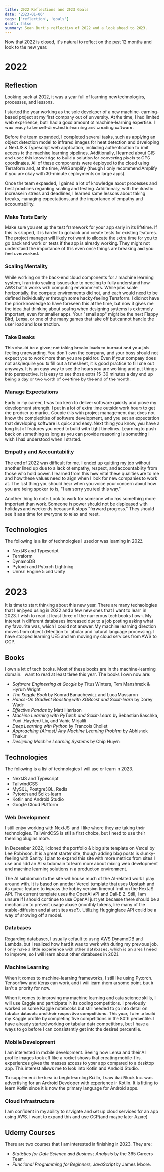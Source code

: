 ```yaml
---
title: 2022 Reflections and 2023 Goals
date: '2023-01-06'
tags: ['reflection', 'goals']
draft: false
summary: Sean Burt's reflection of 2022 and a look ahead to 2023.
---
```


Now that 2022 is closed, it's natural to reflect on the past 12 months and look to the new year.

# 2022

## Reflection

Looking back at 2022, it was a year full of learning new technologies, processes, and lessons.

I started the year working as the sole developer of a new machine-learning-based project at my first company out of university. At the time, I had limited web experience, but I had a good amount of machine-learning expertise. I was ready to be self-directed in learning and creating software.

Before the team expanded, I completed several tasks, such as applying an object detection model to infrared images for heat detection and developing a NextJS & Typescript web application, including authentication to limit access to the machine learning pipelines. Additionally, I learned about GIS and used this knowledge to build a solution for converting pixels to GPS coordinates. All of these components were deployed to the cloud using Terraform and, at the time, AWS amplify (though I only recommend Amplify if you are okay with 30-minute deployments on large apps).

Once the team expanded, I gained a lot of knowledge about processes and best practices regarding scaling and testing. Additionally, with the drastic increase in stress and deadlines, I learned some lessons about taking breaks, managing expectations, and the importance of empathy and accountability.

### Make Tests Early

Make sure you set up the test framework for your app early in its lifetime. If this is skipped, it is harder to go back and create tests for existing features. The project manager will likely not want to allocate the extra time for you to go back and work on tests if the app is already working. They might not understand the importance of this even once things are breaking and you feel overworked.

### Scaling Mentality

While working on the back-end cloud components for a machine learning system, I ran into scaling issues due to needing to fully understand how AWS batch works with computing environments. While jobs scale horizontally, the compute environments did not, and each would need to be defined individually or through some hacky-feeling Terraform. I did not have the prior knowledge to have foreseen this at the time, but now it gives me the idea that thinking about scaling when designing systems is extremely important, even for smaller apps. Your "small app" might be the next Flappy Bird, Lensa, or one of the many games that take off but cannot handle the user load and lose traction.

### Take Breaks

This should be a given; not taking breaks leads to burnout and your job feeling unrewarding. You don't own the company, and your boss should not expect you to work more than you are paid for. Even if your company does not ask/require you to fill out a timesheet, it is good practice to fill one out anyways. It is an easy way to see the hours you are working and put things into perspective. It is easy to see those extra 15-30 minutes a day end up being a day or two worth of overtime by the end of the month.

### Manage Expectations

Early in my career, I was too keen to deliver software quickly and prove my development strength. I put in a lot of extra time outside work hours to get the product to market. Couple this with project management that does not know the complexities of software development, and you set an expectation that developing software is quick and easy. Next thing you know, you have a long list of features you need to build with tight timelines. Learning to push back on something as long as you can provide reasoning is something I wish I had understood when I started.

### Empathy and Accountability

The end of 2022 was difficult for me. I ended up quitting my job without another lined up due to a lack of empathy, respect, and accountability from those who hold power. I learned from this how vital these qualities are to me and how these values need to align when I look for new companies to work at. The last thing you should hear when you voice your concern about how you are being spoken to is, "I am sorry you feel this way."

Another thing to note. Look to work for someone who has something more important than work. Someone in power should not be displeased with holidays and weekends because it stops "forward progress." They should see it as a time for everyone to relax and reset.

## Technologies

The following is a list of technologies I used or was learning in 2022.

- NextJS and Typescript
- Terraform
- DynamoDB
- Pytorch and Pytorch Lightning
- Unreal Engine 5 and Unity

# 2023

It is time to start thinking about this new year. There are many technologies that I enjoyed using in 2022 and a few new ones that I want to learn in 2023. I wish to read at least three of the numerous tech books I own. My interest in different databases increased due to a job posting asking what my favourite was, which I could not answer. My machine learning direction moves from object detection to tabular and natural language processing. I have stopped learning UE5 and am moving my cloud services from AWS to GCP.

## Books

I own a lot of tech books. Most of these books are in the machine-learning domain. I want to read at least three this year. The books I own now are:

- _Software Engineering at Google_ by Titus Winters, Tom Manshreck & Hyrum Wright
- _The Kaggle Book_ by Konrad Banachewicz and Luca Massaron
- _Hands-On Gradient Boosting with XGBoost and Scikit-learn_ by Corey Wade
- _Effective Pandas_ by Matt Harrison
- _Machine Learning with PyTorch and Scikit-Learn_ by Sebastian Raschka, Yuxi (Hayden) Liu, and Vahid Mirjalili
- _Deep Learning with Python_ by Francois Chollet
- _Approaching (Almost) Any Machine Learning Problem_ by Abhishek Thakur
- _Designing Machine Learning Systems_ by Chip Huyen

## Technologies

The following is a list of technologies I will use or learn in 2023.

- NextJS and Typescript
- TailwindCSS
- MySQL, PostgreSQL, Redis
- Pytorch and Scikit-learn
- Kotlin and Android Studio
- Google Cloud Platform

### Web Development

I still enjoy working with NextJS, and I like where they are taking their technologies. TailwindCSS is still a first choice, but I need to use their theming plugins more.

In December 2022, I cloned the portfolio & blog site template on Vercel by Lee Robinson. It is a great starter site, though adding blog posts is clunky-feeling with Sanity. I plan to expand this site with more metrics from sites I use and add an AI subdomain to learn more about mixing web development and machine learning solutions in a production environment.

The AI subdomain to the site will house much of the AI-related work I play around with. It is based on another Vercel template that uses Upstash and its queue feature to bypass the hobby version timeout limit on the NextJS API. The current template uses the OpenAI API and Dall-E 2. Still, I am unsure if I should continue to use OpenAI just yet because there should be a mechanism to prevent usage abuse (monthly tokens, like many of the stable-diffusion and ai art sites use?). Utilizing Huggingface API could be a way of showing off a model.

### Databases

Regarding databases, I usually default to using AWS DynamoDB and Lambda, but I realized how hard it was to work with during my previous job. I only have a little experience with other databases, which is an area I need to improve, so I will learn about other databases in 2023.

### Machine Learning

When it comes to machine-learning frameworks, I still like using Pytorch. Tensorflow and Keras can work, and I will learn them at some point, but it isn't a priority for now.

When it comes to improving my machine learning and data science skills, I will use Kaggle and participate in its coding competitions. I previously worked on some Kaggle notebooks but still needed to go into detail on tabular datasets and their respective competitions. This year, I aim to build my Kaggle profile by completing five competitions in the 80th percentile. I have already started working on tabular data competitions, but I have a ways to go before I can consistently get into the desired percentile.

### Mobile Development

I am interested in mobile development. Seeing how Lensa and their AI profile images took off like a rocket shows that creating mobile-first experiences gives the masses access to your app compared to a desktop app. This interest allows me to look into Kotlin and Android Studio.

To supplement the idea to begin learning Kotlin, I saw that Block Inc. was advertising for an Android Developer with experience in Kotlin. It is fitting to learn Kotlin since it is now the primary language for Android apps.

### Cloud Infrastructure

I am confident in my ability to navigate and set up cloud services for an app using AWS. I want to expand this and use GCP(and maybe later Azure)

## Udemy Courses

There are two courses that I am interested in finishing in 2023. They are:

- _Statistics for Data Science and Business Analysis_ by the 365 Careers Team.
- _Functional Programming for Beginners, JavaScript_ by James Moore.
